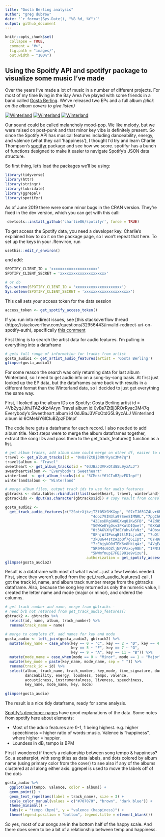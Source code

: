 ```yaml
---
title: "Gosta Berling analysis"
author: "greg dubrow"
date: '`r format(Sys.Date(), "%B %d, %Y")`'
output: github_document
---
```


```r
knitr::opts_chunk$set(
  collapse = TRUE,
  comment = "#>",
  fig.path = "images/",
  out.width = "100%")
```

## Using the Spoitfy API and spotifyr package to visualize some music I've made

Over the years I've made a lot of music in a number of different projects. For most of my time living in the Bay Area I've played with some friends in a band called [Gosta Berling](https://gostaberling.bandcamp.com/). We've released two EPs and a full album *(click on the album covers to give listen)*

[![Winterland](images/gb_winterland_sm.jpg)](https://gostaberling.bandcamp.com/album/winterland) [![Winterland](images/gb_travel_sm.jpg)](https://gostaberling.bandcamp.com/album/travel) [![Winterland](images/gb_sweetheart_sm.jpg)](https://gostaberling.bandcamp.com/album/everybodys-sweetheart)




Our sound could be called melancholy mood-pop. We like melody, but we were raised on post-punk and that minor key vibe is definitely present. So since the Spotify API has musical features including danceability, energy, and valence (what they call 'happiness'), I thought I'd try and learn Charlie Thompson's [spotifyr](https://github.com/charlie86/spotifyr) package and see how we score. spotifyr has a bunch of functions designed to make it easier to navigate Spotify's JSON data structure. 

So first thing, let's load the packages we'll be using:

```r
library(tidyverse)
library(httr)
library(stringr)
library(lubridate)
library(ggrepel)
library(spotifyr)
```

As of June 2019 there were some minor bugs in the CRAN version. They're fixed in the dev version, which you can get with this call: 
```r
 devtools::install_github('charlie86/spotifyr', force = TRUE)
```

To get access the Spotify data, you need a developer key. Charlie's explained how to do it on the package page, so I won't repeat that here. To set up the keys in your .Renviron, run

```r
usethis::edit_r_environ()
```

and add:

```r
SPOTIFY_CLIENT_ID = 'xxxxxxxxxxxxxxxxxxxxx'
SPOTIFY_CLIENT_SECRET = 'xxxxxxxxxxxxxxxxxxxxx'

# or do
Sys.setenv(SPOTIFY_CLIENT_ID = 'xxxxxxxxxxxxxxxxxxxxx')
Sys.setenv(SPOTIFY_CLIENT_SECRET = 'xxxxxxxxxxxxxxxxxxxxx')
```

This call sets your access token for the data session
```r
access_token <- get_spotify_access_token()
```

If you run into redirect issues, see [this stackoverflow thread (https://stackoverflow.com/questions/32956443/invalid-redirect-uri-on-spotify-auth), specifically [this comment](https://stackoverflow.com/a/51967789/102268480)

First thing is to search the artist data for audio features. I'm pulling in everything into a dataframe
```r
# gets full range of information for tracks from artist
gosta_audio1 <- get_artist_audio_features(artist = 'Gosta Berling')
glimpse(gosta_audio1)
```

For some reason the search was only returning data for last album Winterland, so I need to get audio info on a song-by-song basis. At first just looked up the EP data, but the dataframes came back with results in a different format than the Winterland data, so I decided to just get everything the same way. 

First, I looked up the album IDs on Spotify:
Gosta Berling artist id = 4Vb2yqJJthJTAZxKz4Aryn
Travel album id 0vBs7ZtBj3ROrRyac3M47q
Everybody's Sweetheart album id 0dJBaJ3VFxOtdG5L9yzALJ
Winterland album id 6CMekiY6lCIuBZpzFDInpf

The code here gets a dataframe for each record. I also needed to add album title.
Next steps were to merge the album dataframes together, extract the song IDs and pass them to the get_track_features() function as a list.
```r
# get album tracks, add album name could merge on other df, easier to quick fix this way
travel <- get_album_tracks(id = "0vBs7ZtBj3ROrRyac3M47q")
travel$album <- "Travel"
sweetheart <- get_album_tracks(id = "0dJBaJ3VFxOtdG5L9yzALJ")
sweetheart$album <- "Everybody's Sweetheart"
winterland  <- get_album_tracks(id = "6CMekiY6lCIuBZpzFDInpf")
winterland$album <- "Winterland"

# merge album files, output track ids to use for audio features
gbtracks <- data.table::rbindlist(list(sweetheart, travel, winterland))
gbtrackids <- dput(as.character(gbtracks$id)) # copy result from console

gosta_audio2 <- 
  get_track_audio_features(c("2SotrXjkvjTZf05XSMKGyp", "07cTJ65GZ4Lvr6b1CtgPll",
                                       "4ooz79IN3la97See8IMNRL","7pgCh68iFO0LNUNKWTFFIP", 
                                       "4ZCesDRgGWKEXwq8iKw5FB", "4ZdH5B3tijHjWiwyOErgtf", 
                                       "5GWKeBYgOsv3PKutDIQoet", "0XXWRsY6URe2Vx7Bxs6k06",
                                       "0t3AGVXHyF3dEYuhvAYuNz", "4ObsuwrVLKUq5aF8whrFqk", 
                                       "0PnjWfIPwsqBtllMILjzxB", "7uQtlGsKxXOzsSapKTZRFU", 
                                       "3kQuG44stzA3pQf7g61Ipt", "0YH9wkimhRhCmstNZyxPgO",
                                       "7rEbjyNO0dTEK6x8HkLqAz", "4VgEAtVQtkwIHzKMOROk6X",
                                       "5R9M4s6QZljNPVVzxoy98h", "1FNtHQ0juoKg2yCf9u4VSg", 
                                       "5NWmfmupE7FEJ9O1e9vizu"),
                                     authorization = get_spotify_access_token())
glimpse(gosta_audio2)
```

Result is a dataframe with most of what I want...just a few tweaks needed.
First, since they weren't pulled from the get_track_audio_features() call, I got the track id, name, and album track number merge from the gbtracks dataframe. Also, because the song key returned as only the numeric value, I created the letter name and mode (major or minor), and ordered the columns.

```r
# get track number and name, merge from gbtracks - 
# need b/b not returned from get_track_audio_features()
gbtrack2 <- gbtracks %>%
  select(id, name, album, track_number) %>%
  rename(track_name = name)

# merge to complete df. add names for key and mode
gosta_audio <- left_join(gosta_audio2, gbtrack2) %>%
  mutate(key_name = case_when(key == 0 ~ "C", key == 2 ~ "D", key == 4 ~ "E", 
                              key == 5 ~ "F", key == 7 ~ "G", 
                              key == 9 ~ "A", key == 11 ~ "B")) %>%
  mutate(mode_name = case_when(mode == 0 ~ "Minor", mode == 1 ~ "Major")) %>%
  mutate(key_mode = paste(key_name, mode_name, sep = " ")) %>%
  rename(track_id = id) %>%
  select(album, track_name, track_number, key_mode, time_signature, duration_ms, 
         danceability, energy, loudness, tempo, valence, 
         acousticness, instrumentalness, liveness, speechiness,
         key_name, mode_name, key, mode)
  
glimpse(gosta_audio)
```

The result is a nice tidy dataframe, ready for some analysis.

[Spotify's developer pages](https://developer.spotify.com/documentation/web-api/reference/tracks/get-audio-features/) have good explanations of the data. Some notes from spotify here about elements: 

- Most of the aduio features are 0-1, 1 being highest. e.g. higher speechiness = higher ratio of words::music. Valence is "happiness", where higher = happier.
- Loundess in dB, tempo is BPM

First I wondered if there's a relationship between song tempo & happiness? So, a scatterplot, with song titles as data labels, and dots colored by album name (using primary color from the cover) to see also if any of the albums clustered at all along either axis. ggrepel is used to move the labels off of the dots
```r
gosta_audio %>%
  ggplot(aes(tempo, valence, color = album)) +
  geom_point() +
  geom_text_repel(aes(label = track_name), size = 3) +
  scale_color_manual(values = c("#707070", "brown", "dark blue")) +
  theme_minimal() +
  labs(x = "tempo (bpm)", y = "valence (happiness)") +
  theme(legend.position = "bottom", legend.title = element_blank())
```

So yes, most of our songs are in the bottom half of the happy scale. And there does seem to be a bit of a relationship between temp and happiness.